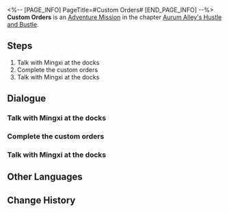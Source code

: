 <%-- [PAGE_INFO]
PageTitle=#Custom Orders#
[END_PAGE_INFO] --%>
{{Stub|Dialogue, characters, and location(s)}}
{{Mission Infobox
|id            = 8003280
|title         = 
|image         = Mission Custom Orders.png
|type          = Adventure
|event_name    = 
|chapter       = Aurum Alley's Hustle and Bustle
|requirements  = 
|summary       = Plenty of shops and stores in Aurum Alley have established a collaborative relationship with the docks, and the logistics orders coming in are also more complex than before. Mingxi's expression seems to imply a need for assistance.
Head to the docks and see if you can help with anything.
|characters    = <!--characters that appear in this mission-->
|startLocation = <!--location as it intially appears on the mission screen-->
|world         = <!--i.e. Penacony-->
|area          = <!--i.e. A Child's Dream-->
|prev          = 
|next          = 
|exp           = 
|credits       = 5000
|stellarJade   = 
|other         = {{Card List||delim=;}}
}}
'''Custom Orders''' is an [[Adventure Mission]] in the chapter [[Aurum Alley's Hustle and Bustle]].

==Steps==
# Talk with Mingxi at the docks
# Complete the custom orders
# Talk with Mingxi at the docks

<!--
==Gameplay Notes==

--><!--
==Trial Character==

-->
==Dialogue==
{{Stub Dialogue}}
===Talk with Mingxi at the docks===
{{Mission Description|type=adventure|location=<!--to be added-->|Plenty of shops and stores in Aurum Alley have established a collaborative relationship with the docks, and the logistics orders coming in also more complex than before. Mingxi's expression seems to imply a need for assistance.<br />Head to the docks and see if you can help with anything.}}
{{Dialogue Start}}
:{{tx}}
{{Dialogue End}}

===Complete the custom orders===
{{Mission Description|type=adventure|location=<!--to be added-->|update|Plenty of shops and stores in Aurum Alley have established a collaborative relationship with the docks, and the logistics orders coming in also more complex than before. Mingxi's expression seems to imply a need for assistance.<br />Head to the docks and see if you can help with anything.}}
{{Dialogue Start}}
:{{tx}}
{{Dialogue End}}

===Talk with Mingxi at the docks===
{{Mission Description|type=adventure|location=<!--to be added-->|update|Plenty of shops and stores in Aurum Alley have established a collaborative relationship with the docks, and the logistics orders coming in also more complex than before. Mingxi's expression seems to imply a need for assistance.<br />Head to the docks and see if you can help with anything.}}
{{Dialogue Start}}
:{{tx}}
{{Dialogue End}}

==Other Languages==
{{Other Languages
|en   = Custom Orders
|zhs  = 客制运单
|zht  = 客製運單
|ja   = 特注伝票
|ko   = 맞춤 운송장
|es   = Pedidos personalizados
|fr   = Livraisons personnalisées
|ru   = Индивидуальные заказы
|th   = รายการขนส่งแบบกำหนดเอง
|vi   = Đơn Theo Yêu Cầu
|de   = Individuelle Bestellungen
|id   = Pesanan Khusus
|pt   = Pedidos Personalizados
}}

==Change History==
{{Change History|1.3}}
